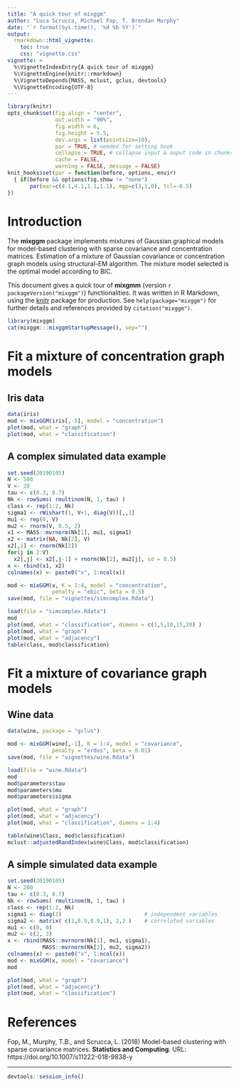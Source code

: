 ```yaml
---
title: "A quick tour of mixggm"
author: "Luca Scrucca, Michael Fop, T. Brendan Murphy"
date: "`r format(Sys.time(), '%d %b %Y')`"
output: 
  rmarkdown::html_vignette:
    toc: true
    css: "vignette.css"
vignette: >
  %\VignetteIndexEntry{A quick tour of mixggm}
  %\VignetteEngine{knitr::rmarkdown}
  %\VignetteDepends{MASS, mclust, gclus, devtools}
  %\VignetteEncoding{UTF-8}
---
```


```r
library(knitr)
opts_chunk$set(fig.align = "center", 
               out.width = "90%",
               fig.width = 6, 
               fig.height = 5.5,
               dev.args = list(pointsize=10),
               par = TRUE, # needed for setting hook 
               collapse = TRUE, # collapse input & ouput code in chunks
               cache = FALSE,
               warning = FALSE, message = FALSE)
knit_hooks$set(par = function(before, options, envir)
  { if(before && options$fig.show != "none") 
       par(mar=c(4.1,4.1,1.1,1.1), mgp=c(3,1,0), tcl=-0.5)
})
```
       
# Introduction

The **mixggm** package implements mixtures of Gaussian graphical models for model-based clustering with sparse covariance and concentration matrices. 
Estimation of a mixture of Gaussian covariance or concentration graph models using structural-EM algorithm. The mixture model selected is the optimal model according to BIC.

This document gives a quick tour of **mixgmm** (version `r packageVersion("mixggm")`) functionalities. It was written in R Markdown, using the [knitr](https://cran.r-project.org/package=knitr) package for production. 
See `help(package="mixggm")` for further details and references provided by `citation("mixggm")`.

```r
library(mixggm)
cat(mixggm:::mixggmStartupMessage(), sep="")
```

# Fit a mixture of concentration graph models

## Iris data
```r
data(iris)
mod <- mixGGM(iris[,-5], model = "concentration")
plot(mod, what = "graph")
plot(mod, what = "classification")
```

## A complex simulated data example

```r
set.seed(20190105)
N <- 500
V <- 20
tau <- c(0.3, 0.7)
Nk <- rowSums( rmultinom(N, 1, tau) )
class <- rep(1:2, Nk)
sigma1 <- rWishart(1, V+1, diag(V))[,,1]
mu1 <- rep(0, V)
mu2 <- rnorm(V, 0.5, 2)
x1 <- MASS::mvrnorm(Nk[1], mu1, sigma1)
x2 <- matrix(NA, Nk[2], V)
x2[,1] <- rnorm(Nk[2])
for(j in 2:V) 
  x2[,j] <- x2[,j-1] + rnorm(Nk[2], mu2[j], sd = 0.5)
x <- rbind(x1, x2)
colnames(x) <- paste0("x", 1:ncol(x))
```

```r
mod <- mixGGM(x, K = 1:4, model = "concentration",
              penalty = "ebic", beta = 0.5)
save(mod, file = "vignettes/simcomplex.Rdata")
```

```r
load(file = "simcomplex.Rdata")
mod
plot(mod, what = "classification", dimens = c(1,5,10,15,20) )
plot(mod, what = "graph")
plot(mod, what = "adjacency")
table(class, mod$classification)
```

# Fit a mixture of covariance graph models

## Wine data

```r
data(wine, package = "gclus")
```
```r
mod <- mixGGM(wine[,-1], K = 1:4, model = "covariance",
              penalty = "erdos", beta = 0.01)
save(mod, file = "vignettes/wine.Rdata")
```
```r
load(file = "wine.Rdata")
mod
mod$parameters$tau
mod$parameters$mu
mod$parameters$sigma
```

```r
plot(mod, what = "graph")
plot(mod, what = "adjacency")
plot(mod, what = "classification", dimens = 1:4)
```

```r
table(wine$Class, mod$classification)
mclust::adjustedRandIndex(wine$Class, mod$classification)
```

## A simple simulated data example

```r
set.seed(20190105)
N <- 200
tau <- c(0.3, 0.7)
Nk <- rowSums( rmultinom(N, 1, tau) )
class <- rep(1:2, Nk)
sigma1 <- diag(2)                          # independent variables
sigma2 <- matrix( c(1,0.9,0.9,1), 2,2 )    # correlated variables
mu1 <- c(0, 0)
mu2 <- c(2, 3)
x <- rbind(MASS::mvrnorm(Nk[1], mu1, sigma1),
           MASS::mvrnorm(Nk[2], mu2, sigma2))
colnames(x) <- paste0("x", 1:ncol(x))
mod <- mixGGM(x, model = "covariance")
mod
```
```r
plot(mod, what = "graph")
plot(mod, what = "adjacency")
plot(mod, what = "classification")
```


# References

Fop, M., Murphy, T.B., and Scrucca, L. (2018) Model-based clustering with sparse covariance matrices. **Statistics and Computing**. 
URL: https://doi.org/10.1007/s11222-018-9838-y

----

```r
devtools::session_info()
```